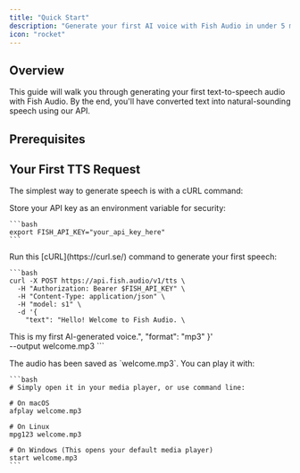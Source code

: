 ```yaml
---
title: "Quick Start"
description: "Generate your first AI voice with Fish Audio in under 5 minutes"
icon: "rocket"
---
```



## Overview

This guide will walk you through generating your first text-to-speech audio with Fish Audio. By the end, you'll have converted text into natural-sounding speech using our API.

## Prerequisites

<Prerequisites />

## Your First TTS Request

The simplest way to generate speech is with a cURL command:

<Steps>
  <Step title="Set your API key">
    Store your API key as an environment variable for security:
    
    ```bash
    export FISH_API_KEY="your_api_key_here"
    ```
  </Step>
  
  <Step title="Make the TTS request">
    Run this [cURL](https://curl.se/) command to generate your first speech:
    
    ```bash
    curl -X POST https://api.fish.audio/v1/tts \
      -H "Authorization: Bearer $FISH_API_KEY" \
      -H "Content-Type: application/json" \
      -H "model: s1" \
      -d '{
        "text": "Hello! Welcome to Fish Audio. \
This is my first AI-generated voice.",
        "format": "mp3"
      }' \
      --output welcome.mp3
    ```
  </Step>
  
  <Step title="Play your audio">
    The audio has been saved as `welcome.mp3`. You can play it with:
    
    ```bash
    # Simply open it in your media player, or use command line:
    
    # On macOS
    afplay welcome.mp3
    
    # On Linux
    mpg123 welcome.mp3
    
    # On Windows (This opens your default media player)
    start welcome.mp3
    ```
  </Step>
</Steps>

<Support />
